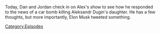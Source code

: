 {{Episode
    | title             = August 21-22, 2022
    | caption           = [https://knowledgefight.libsyn.com/718-august-21-22-2022 Listen to this episode on Libsyn]
    | episodeNumber     = 718
    | length            = 01:22:51
    | airDate           = August 26, 2022
    | coverageStartDate = August 21, 2022
    | coverageEndDate   = August 22, 2022
    | previousEpisode   = [[717: August 17, 2022]]
}}

{{Stub}}

Today, Dan and Jordan check in on Alex's show to see how he responded to the news of a car bomb killing Aleksandr Dugin's daughter.  He has a few thoughts, but more importantly, Elon Musk tweeted something.

[[Category:Episodes]]
